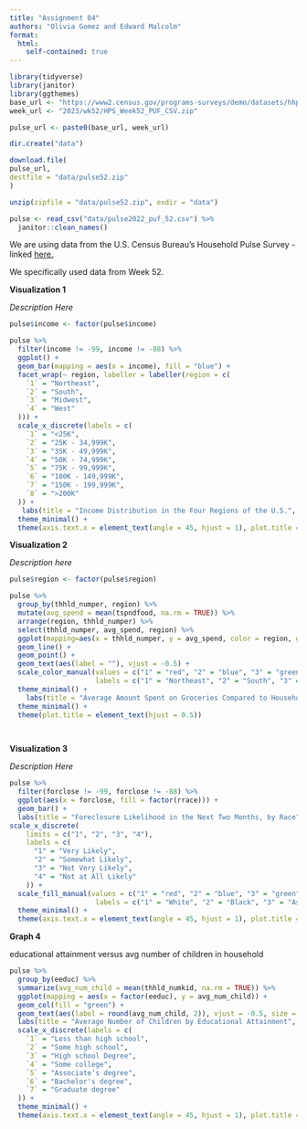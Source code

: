 ```yaml
---
title: "Assignment 04"
authors: "Olivia Gomez and Edward Malcolm"
format:
  html:
    self-contained: true
---
```


```r

library(tidyverse)
library(janitor)
library(ggthemes)
base_url <- "https://www2.census.gov/programs-surveys/demo/datasets/hhp/"
week_url <- "2023/wk52/HPS_Week52_PUF_CSV.zip"

pulse_url <- paste0(base_url, week_url)

dir.create("data")

download.file(
pulse_url,
destfile = "data/pulse52.zip"
)

unzip(zipfile = "data/pulse52.zip", exdir = "data")

pulse <- read_csv("data/pulse2022_puf_52.csv") %>%
  janitor::clean_names()


```

We are using data from the U.S. Census Bureau's Household Pulse Survey - linked [here.](https://www2.census.gov/programs-surveys/demo/datasets/hhp/)

We specifically used data from Week 52.

**Visualization 1**

*Description Here*

```r

pulse$income <- factor(pulse$income)

pulse %>%
  filter(income != -99, income != -88) %>%
  ggplot() +
  geom_bar(mapping = aes(x = income), fill = "blue") +
  facet_wrap(~ region, labeller = labeller(region = c(
    `1` = "Northeast",
    `2` = "South",
    `3` = "Midwest",
    `4` = "West"
  ))) +
  scale_x_discrete(labels = c(
    `1` = "<25K",
    `2` = "25K - 34,999K",
    `3` = "35K - 49,999K",
    `4` = "50K - 74,999K",
    `5` = "75K - 99,999K",
    `6` = "100K - 149,999K",
    `7` = "150K - 199,999K",
    `8` = ">200K"
  )) +
   labs(title = "Income Distribution in the Four Regions of the U.S.", y = "Count" , x = "Income Bracket ($)") +
  theme_minimal() +
  theme(axis.text.x = element_text(angle = 45, hjust = 1), plot.title = element_text(hjust = 0.5))
```

**Visualization 2**

*Description here*

```r

pulse$region <- factor(pulse$region)

pulse %>%
  group_by(thhld_numper, region) %>%
  mutate(avg_spend = mean(tspndfood, na.rm = TRUE)) %>%
  arrange(region, thhld_numper) %>%
  select(thhld_numper, avg_spend, region) %>%
  ggplot(mapping=aes(x = thhld_numper, y = avg_spend, color = region, group = region)) +
  geom_line() + 
  geom_point() +
  geom_text(aes(label = ""), vjust = -0.5) +
  scale_color_manual(values = c("1" = "red", "2" = "blue", "3" = "green", "4" = "purple"),
                     labels = c("1" = "Northeast", "2" = "South", "3" = "Midwest", "4" = "West")) +
  theme_minimal() +
    labs(title = "Average Amount Spent on Groceries Compared to Household Size, by Region", y = "Average Amount Spent on Groceries ($)", x = "Total Number of People in Household", color = "Region") +
  theme_minimal() +
  theme(plot.title = element_text(hjust = 0.5))

  
```

**Visualization 3**

*Description Here*

```r
pulse %>%
  filter(forclose != -99, forclose != -88) %>%
  ggplot(aes(x = forclose, fill = factor(rrace))) +  
  geom_bar() +
  labs(title = "Foreclosure Likelihood in the Next Two Months, by Race", y = "Count", x = "Response", fill = "Race") +
scale_x_discrete(
    limits = c("1", "2", "3", "4"),
    labels = c(
      "1" = "Very Likely",
      "2" = "Somewhat Likely",
      "3" = "Not Very Likely",
      "4" = "Not at All Likely"
    )) +
  scale_fill_manual(values = c("1" = "red", "2" = "blue", "3" = "green", "4" = "purple"),
                     labels = c("1" = "White", "2" = "Black", "3" = "Asian", "4" = "Any other Race")) +
  theme_minimal() +
  theme(axis.text.x = element_text(angle = 45, hjust = 1), plot.title = element_text(hjust = 0.5))


```

**Graph 4**

educational attainment versus avg number of children in household

```r
pulse %>%
  group_by(eeduc) %>%
  summarize(avg_num_child = mean(thhld_numkid, na.rm = TRUE)) %>%
  ggplot(mapping = aes(x = factor(eeduc), y = avg_num_child)) +
  geom_col(fill = "green") +
  geom_text(aes(label = round(avg_num_child, 2)), vjust = -0.5, size = 3) +
  labs(title = "Average Number of Children by Educational Attainment", y = "Average Number of Children" , x = "Education Level") +
  scale_x_discrete(labels = c(
    `1` = "Less than high school",
    `2` = "Some high school",
    `3` = "High school Degree",
    `4` = "Some college",
    `5` = "Associate’s degree",
    `6` = "Bachelor's degree",
    `7` = "Graduate degree"
  )) +
  theme_minimal() +
  theme(axis.text.x = element_text(angle = 45, hjust = 1), plot.title = element_text(hjust = 0.5))

```

